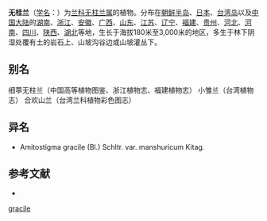 {{Speciesbox
| name = 无桂兰
| status = 
| status_system = 
| image = 
| genus = Amitostigma
| species = gracile
| authority = (Bl.) Schltr., 1919
}}

'''无桂兰'''（[[学名|学名]]：{{lang|la|''Amitostigma gracile''}}）为[[兰科|兰科]][[无柱兰属|无柱兰属]]的植物。分布在[[朝鲜半岛|朝鲜半岛]]、[[日本|日本]]、[[台湾岛|台湾岛]]以及[[中国大陆|中国大陆]]的[[湖南|湖南]]、[[浙江|浙江]]、[[安徽|安徽]]、[[广西|广西]]、[[山东|山东]]、[[江苏|江苏]]、[[辽宁|辽宁]]、[[福建|福建]]、[[贵州|贵州]]、[[河北|河北]]、[[河南|河南]]、[[四川|四川]]、[[陕西|陕西]]、[[湖北|湖北]]等地，生长于海拔180米至3,000米的地区，多生于林下阴湿处覆有土的岩石上、山坡沟谷边或山坡灌丛下。

== 别名 ==
细葶无柱兰（中国高等植物图鉴、浙江植物志、福建植物志） 小雏兰（台湾植物志） 合欢山兰（台湾兰科植物彩色图志）

== 异名 ==
* Amitostigma gracile (Bl.) Schltr. var. manshuricum Kitag.

== 参考文献 ==
<div class="references-small">
* {{FRPS|无柱兰}}
</div>
{{Taxonbar|from=Q43372374}}

[[Category:无柱兰属|gracile]]


{{植物小作品}}